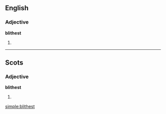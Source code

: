 ==English==

===Adjective===
'''blithest'''

# {{superlative of|blithe}}

----

==Scots==

===Adjective===
'''blithest'''

# {{superlative of|blithe|lang=sco}}

[[simple:blithest]]